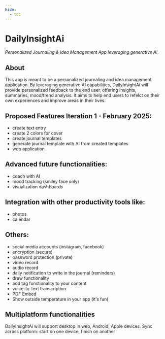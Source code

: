 ```yaml
---
hide:
  - toc
---
```


# DailyInsightAi
*Personalized Journaling & Idea Management App leveraging generative AI.*

## About
This app is meant to be a personalized journaling and idea management application.
By leveraging generative AI capabilities, DailyInsightAi will provide personalized feedback to the end user, offering insights, summaries, mood/trend analysis.
It aims to help end users to refelct on their own experiences and improve areas in their lives.

## Proposed Features Iteration 1 - February 2025:
- create text entry
- create 2 colors for cover
- create journal templates
- generate journal template with AI from created templates
- web application


## Advanced future functionalities:
- coach with AI
- mood tracking (smiley face only)
- visualization dashboards

## Integration with other productivity tools like:
- photos
- calendar

## Others: 
- social media accounts (instagram, facebook)
- encryption (secure)
- password protection (private)
- video record
- audio record
- daily notification to write in the journal (reminders)
- draw functionality
- add tag functionality to your content
- voice-to-text transcription
- PDF Embed
- Show outside temperature in your app (it's fun)

## Multiplatform functionalities
DailyInsightAi will support desktop in web, Android, Apple devices.
Sync across platform: start on one device, finish on another

